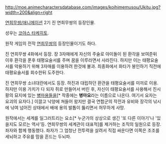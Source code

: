 http://moe.animecharactersdatabase.com/images/koihimemusou/Ukitu.jpg?width=200&align=right

[[연희무쌍/애니메이션]] 2기 진 연희무쌍의 등장인물.

성우는 [[코야스 타케히토]].

원작 게임의 전작 [[연희무쌍]]의 등장인물이기도 하다.

진 연희무쌍 4화에서 등장. 장 3자매에게 자신의 주술로 아이돌이 된 환각을 보여준뒤 이후 환각을 푼후 태평요술서를 주며 꿈을 이루라면서 사라진다. 하지만 이는 태평요술서를 악용하기 위해 3자매를 이용하려 한것에 불과. 최종화에서 화타가 봉인하기 직전에 태평요술서를 회수한뒤 도주한다.

진 연희무쌍 소녀대란에서도 등장. 하진과 대립하던 환관을 태평요술서를 미끼로 이용. 하지만 이용 가치가 다 되자 쥐로 만들어서 버린 후, 자신이 태평요술서를 사용해서 진시황의 묘지에 있는 [[병마용]]들을[* 작중에는 '''병마요'''라는 이름으로 나온다. 여기서 요자는 요괴의 요자다.] 이끌고 낙양에 쳐들어 왔지만 결국 연합군의 작전과 유비와 장각의 낚시에 낚여 넘어진 상태에서 배에 용의 발톱이 뚫리면서 허무하게 사망.

원작에서는 세계를 일그러트리는 요소[* 누군가의 상상으로 생긴 '또 다른 이야기'나 '있을지도 모르는 역사'등. 연희무쌍의 세계관이 대표적]를 제거하는 조직의 일원으로 등장. 좌자와 함께 행동했다. 좌자가 그 엄청난 전투력을 살려서 직접 싸운다면 이쪽은 조조를 세뇌하고 주유를 맘을 흔드는 두뇌파.

